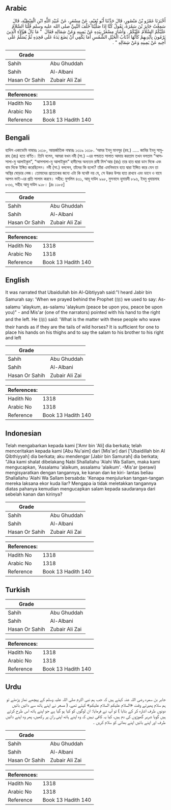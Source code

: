 ## Arabic


<div dir="rtl" lang="ar" style={{fontSize:'larger',backgroundColor:'#f8f9fa',padding:20}}>
أَخْبَرَنَا عَمْرُو بْنُ مَنْصُورٍ، قَالَ حَدَّثَنَا أَبُو نُعَيْمٍ، عَنْ مِسْعَرٍ، عَنْ عُبَيْدِ اللَّهِ ابْنِ الْقِبْطِيَّةِ، قَالَ سَمِعْتُ جَابِرَ بْنَ سَمُرَةَ، يَقُولُ كُنَّا إِذَا صَلَّيْنَا خَلْفَ النَّبِيِّ صلى الله عليه وسلم قُلْنَا السَّلاَمُ عَلَيْكُمُ السَّلاَمُ عَلَيْكُمْ ‏.‏ وَأَشَارَ مِسْعَرٌ بِيَدِهِ عَنْ يَمِينِهِ وَعَنْ شِمَالِهِ فَقَالَ ‏ "‏ مَا بَالُ هَؤُلاَءِ الَّذِينَ يَرْمُونَ بِأَيْدِيهِمْ كَأَنَّهَا أَذْنَابُ الْخَيْلِ الشُّمُسِ أَمَا يَكْفِي أَنْ يَضَعَ يَدَهُ عَلَى فَخِذِهِ ثُمَّ يُسَلِّمُ عَلَى أَخِيهِ عَنْ يَمِينِهِ وَعَنْ شِمَالِهِ ‏"‏ ‏.‏
</div>
<div style={{backgroundColor:'#f8f9fa',padding:20, marginBottom: 10}}><table> <thead> <tr> <th>Grade</th> <th></th> </tr> </thead> <tbody> <tr><td>Sahih</td><td>Abu Ghuddah</td></tr><tr><td>Sahih</td><td>Al-Albani</td></tr><tr><td>Hasan Or Sahih</td><td>Zubair Ali Zai</td></tr></tbody></table><table> <thead> <tr> <th>References:</th> <th></th> </tr> </thead> <tbody><tr><td>Hadith No</td><td>1318</td></tr><tr><td>Arabic No</td><td>1318</td></tr><tr><td>Reference</td><td>Book 13 Hadith 140</td></tr></tbody></table></div>

## Bengali


<div dir="ltr" lang="bn" style={{fontSize:'larger',backgroundColor:'#f8f9fa',padding:20}}>
হাদিস একাডেমি নাম্বারঃ ১৩১৮, আন্তর্জাতিক নাম্বারঃ ১৩১৯ ১৩১৮. ‘আমর ইবনু মানসূর (রহ.) ..... জাবির ইবনু সামুরাহ (রাঃ) হতে বর্ণিত। তিনি বলেন, আমরা যখন নবী (সা.) -এর পশ্চাতে সালাত আদায় করতাম তখন বলতাম “আসসালা-মু আলাইকুম”, “আসসালা-মু আলাইকুম” হাদীসের অন্যতম রাবী মিস'আর (রাঃ) তার হাত দ্বারা ডান দিকে এবং বাম দিকে ইঙ্গিত করেছিলেন। নবী (সা.) বললেন, তাঁদের কি হলো? তাঁরা এমনিভাবে হাত দ্বারা ইঙ্গিত করে যেন তা অস্থির ঘোড়ার লেজ। তোমাদের প্রত্যেকের জন্যে এটা কি যথেষ্ট নয় যে, সে উরুর উপর হাত রাখবে এবং ডানে ও বামে আপন ভাই-এর প্রতি সালাম করবে। সহীহ: মুসলিম ৪৩১, আবূ দাউদ ৯৯৮, মুসনাদে হুমায়দী ৮৯৬, ইবনু খুযায়মাহ ৮৩৩, সহীহ আবু দাউদ ৯১৮। [দ্রঃ ১১৮৫]
</div>
<div style={{backgroundColor:'#f8f9fa',padding:20, marginBottom: 10}}><table> <thead> <tr> <th>Grade</th> <th></th> </tr> </thead> <tbody> <tr><td>Sahih</td><td>Abu Ghuddah</td></tr><tr><td>Sahih</td><td>Al-Albani</td></tr><tr><td>Hasan Or Sahih</td><td>Zubair Ali Zai</td></tr></tbody></table><table> <thead> <tr> <th>References:</th> <th></th> </tr> </thead> <tbody><tr><td>Hadith No</td><td>1318</td></tr><tr><td>Arabic No</td><td>1318</td></tr><tr><td>Reference</td><td>Book 13 Hadith 140</td></tr></tbody></table></div>

## English


<div dir="ltr" lang="en" style={{fontSize:'larger',backgroundColor:'#f8f9fa',padding:20}}>
It was narrated that Ubaidullah bin Al-Qibtiyyah said:"I heard Jabir bin Samurah say: 'When we prayed behind the Prophet (ﷺ) we used to say: As-salamu 'alaykum, as-salamu 'alaykum (peace be upon you, peace be upon you)" - and Mis'ar (one of the narrators) pointed with his hand to the right and the left. He (ﷺ) said: 'What is the matter with these people who wave their hands as if they are the tails of wild horses? It is sufficient for one to place his hands on his thighs and to say the salam to his brother to his right and left
</div>
<div style={{backgroundColor:'#f8f9fa',padding:20, marginBottom: 10}}><table> <thead> <tr> <th>Grade</th> <th></th> </tr> </thead> <tbody> <tr><td>Sahih</td><td>Abu Ghuddah</td></tr><tr><td>Sahih</td><td>Al-Albani</td></tr><tr><td>Hasan Or Sahih</td><td>Zubair Ali Zai</td></tr></tbody></table><table> <thead> <tr> <th>References:</th> <th></th> </tr> </thead> <tbody><tr><td>Hadith No</td><td>1318</td></tr><tr><td>Arabic No</td><td>1318</td></tr><tr><td>Reference</td><td>Book 13 Hadith 140</td></tr></tbody></table></div>

## Indonesian


<div dir="ltr" lang="id" style={{fontSize:'larger',backgroundColor:'#f8f9fa',padding:20}}>
Telah mengabarkan kepada kami ['Amr bin 'Ali] dia berkata; telah menceritakan kepada kami [Abu Nu'aim] dari [Mis'ar] dari ['Ubaidillah bin Al Qibthiyyah] dia berkata; aku mendengar [Jabir bin Samurah] dia berkata; "Jika kami shalat dibelakang Nabi Shallallahu 'Alahi Wa Sallam, maka kami mengucapkan, 'Assalamu 'alaikum, assalamu 'alaikum'. -Mis'ar (perawi) mengisyaratkan dengan tangannya, ke kanan dan ke kiri- lantas beliau Shallallahu 'Alahi Wa Sallam bersabda: 'Kenapa menjulurkan tangan-tangan mereka laksana ekor kuda liar? Mengapa ia tidak meletakkan tangannya diatas pahanya kemudian mengucapkan salam kepada saudaranya dari sebelah kanan dan kirinya?
</div>
<div style={{backgroundColor:'#f8f9fa',padding:20, marginBottom: 10}}><table> <thead> <tr> <th>Grade</th> <th></th> </tr> </thead> <tbody> <tr><td>Sahih</td><td>Abu Ghuddah</td></tr><tr><td>Sahih</td><td>Al-Albani</td></tr><tr><td>Hasan Or Sahih</td><td>Zubair Ali Zai</td></tr></tbody></table><table> <thead> <tr> <th>References:</th> <th></th> </tr> </thead> <tbody><tr><td>Hadith No</td><td>1318</td></tr><tr><td>Arabic No</td><td>1318</td></tr><tr><td>Reference</td><td>Book 13 Hadith 140</td></tr></tbody></table></div>

## Turkish


<div dir="ltr" lang="tr" style={{fontSize:'larger',backgroundColor:'#f8f9fa',padding:20}}>

</div>
<div style={{backgroundColor:'#f8f9fa',padding:20, marginBottom: 10}}><table> <thead> <tr> <th>Grade</th> <th></th> </tr> </thead> <tbody> <tr><td>Sahih</td><td>Abu Ghuddah</td></tr><tr><td>Sahih</td><td>Al-Albani</td></tr><tr><td>Hasan Or Sahih</td><td>Zubair Ali Zai</td></tr></tbody></table><table> <thead> <tr> <th>References:</th> <th></th> </tr> </thead> <tbody><tr><td>Hadith No</td><td>1318</td></tr><tr><td>Arabic No</td><td>1318</td></tr><tr><td>Reference</td><td>Book 13 Hadith 140</td></tr></tbody></table></div>

## Urdu


<div dir="rtl" lang="ur" style={{fontSize:'larger',backgroundColor:'#f8f9fa',padding:20}}>
جابر بن سمرہ رضی اللہ عنہ کہتے ہیں کہ جب ہم نبی اکرم صلی اللہ علیہ وسلم کے پیچھے نماز پڑھتے تو ہم سلام پھیرتے وقت «السلام عليكم السلام عليكم» کہتے تھے، ( مسعر نے اپنے ہاتھ سے دائیں بائیں دونوں طرف اشارہ کر کے بتایا ) تو آپ نے فرمایا: ان لوگوں کو کیا ہو گیا ہے جو اپنے ہاتھ اس طرح کرتے ہیں گویا شریر گھوڑوں کی دم ہیں، کیا یہ کافی نہیں کہ وہ اپنے ہاتھ اپنی ران پر رکھیں، پھر وہ اپنے دائیں طرف اور اپنے بائیں اپنے بھائی کو سلام کریں ۔
</div>
<div style={{backgroundColor:'#f8f9fa',padding:20, marginBottom: 10}}><table> <thead> <tr> <th>Grade</th> <th></th> </tr> </thead> <tbody> <tr><td>Sahih</td><td>Abu Ghuddah</td></tr><tr><td>Sahih</td><td>Al-Albani</td></tr><tr><td>Hasan Or Sahih</td><td>Zubair Ali Zai</td></tr></tbody></table><table> <thead> <tr> <th>References:</th> <th></th> </tr> </thead> <tbody><tr><td>Hadith No</td><td>1318</td></tr><tr><td>Arabic No</td><td>1318</td></tr><tr><td>Reference</td><td>Book 13 Hadith 140</td></tr></tbody></table></div>